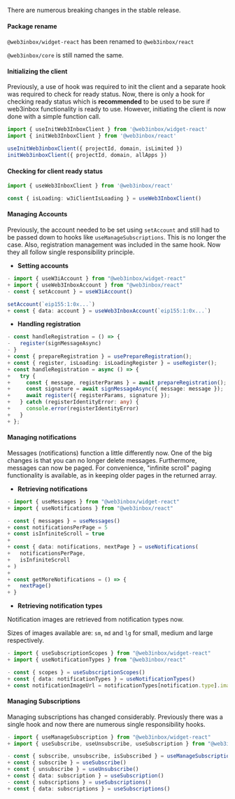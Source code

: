 There are numerous breaking changes in the stable release.

#### Package rename

`@web3inbox/widget-react` has been renamed to `@web3inbox/react`

`@web3inbox/core` is still named the same.

#### Initializing the client

Previously, a use of hook was required to init the client and a separate hook was required to check for ready status.
Now, there is only a hook for checking ready status which is **recommended** to be used to be sure if web3inbox functionality is ready to use.
However, initiating the client is now done with a simple function call.

```typescript {2, 4}
import { useInitWeb3InboxClient } from '@web3inbox/widget-react'
import { initWeb3InboxClient } from '@web3inbox/react'

useInitWeb3inboxClient({ projectId, domain, isLimited })
initWeb3inboxClient({ projectId, domain, allApps })

```

#### Checking for client ready status

```typescript
import { useWeb3InboxClient } from '@web3inbox/react'

const { isLoading: w3iClientIsLoading } = useWeb3InboxClient()
```

#### Managing Accounts

Previously, the account needed to be set using `setAccount` and still had to be passed down to hooks like `useManageSubscriptions`. This is no longer
the case. Also, registration management was included in the same hook. Now they all follow single responsibility principle.

- **Setting accounts**

```typescript {2, 6}
- import { useW3iAccount } from "@web3inbox/widget-react"
+ import { useWeb3InboxAccount } from "@web3inbox/react"
- const { setAccount } = useW3iAccount()

setAccount(`eip155:1:0x...`)
+ const { data: account } = useWeb3InboxAccount(`eip155:1:0x...`)
```

- **Handling registration**

```typescript {4-13}
- const handleRegistration = () => {
-   register(signMessageAsync)
- }
+ const { prepareRegistration } = usePrepareRegistration();
+ const { register, isLoading: isLoadingRegister } = useRegister();
+ const handleRegistration = async () => {
+   try {
+     const { message, registerParams } = await prepareRegistration();
+     const signature = await signMessageAsync({ message: message });
+     await register({ registerParams, signature });
+   } catch (registerIdentityError: any) {
+     console.error(registerIdentityError)
+   }
+ };
```

#### Managing notifications

Messages (notifications) function a little differently now. One of the big changes is that you can no longer delete messages.
Furthermore, messages can now be paged. For convenience, "infinite scroll" paging functionality is available, as in keeping older pages in the
returned array.

- **Retrieving notifications**

```typescript {2, 5-15}
- import { useMessages } from "@web3inbox/widget-react"
+ import { useNotifications } from "@web3inbox/react"

- const { messages } = useMessages()
+ const notificationsPerPage = 5
+ const isInfiniteScroll = true
+
+ const { data: notifications, nextPage } = useNotifications(
+   notificationsPerPage,
+   isInfiniteScroll
+ )
+
+ const getMoreNotifications = () => {
+   nextPage()
+ }
```

- **Retrieving notification types**

<Note>

Notification images are retrieved from notification types now.

</Note>

Sizes of images available are: `sm`, `md` and `lg` for small, medium and large respectively.

```typescript {2, 5-6}
- import { useSubscriptionScopes } from "@web3inbox/widget-react"
+ import { useNotificationTypes } from "@web3inbox/react"

- const { scopes } = useSubscriptionScopes()
+ const { data: notificationTypes } = useNotificationTypes()
+ const notificationImageUrl = notificationTypes[notification.type].imageUrls.md;
```

#### Managing Subscriptions

Managing subscriptions has changed considerably. Previously there was a single hook and now there are numerous single responsibility hooks.

```typescript {2, 5-7, 9}
- import { useManageSubscription } from "@web3inbox/widget-react"
+ import { useSubscribe, useUnsubscribe, useSubscription } from "@web3inbox/react"

- const { subscribe, unsubscribe, isSubscribed } = useManageSubscription()
+ const { subscribe } = useSubscribe()
+ const { unsubscribe } = useUnsubscribe()
+ const { data: subscription } = useSubscription()
- const { subscriptions } = useSubscriptions()
+ const { data: subscriptions } = useSubscriptions()
```
